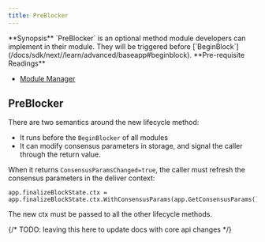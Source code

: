 ```yaml
---
title: PreBlocker
---
```


<Note>
**Synopsis**
`PreBlocker` is an optional method module developers can implement in their module. They will be triggered before [`BeginBlock`](/docs/sdk/next//learn/advanced/baseapp#beginblock).
</Note>

<Note>
**Pre-requisite Readings**

* [Module Manager](/docs/sdk/next/module-manager)

</Note>

## PreBlocker

There are two semantics around the new lifecycle method:

* It runs before the `BeginBlocker` of all modules
* It can modify consensus parameters in storage, and signal the caller through the return value.

When it returns `ConsensusParamsChanged=true`, the caller must refresh the consensus parameters in the deliver context:

```
app.finalizeBlockState.ctx = app.finalizeBlockState.ctx.WithConsensusParams(app.GetConsensusParams())
```

The new ctx must be passed to all the other lifecycle methods.

{/* TODO: leaving this here to update docs with core api changes */}
